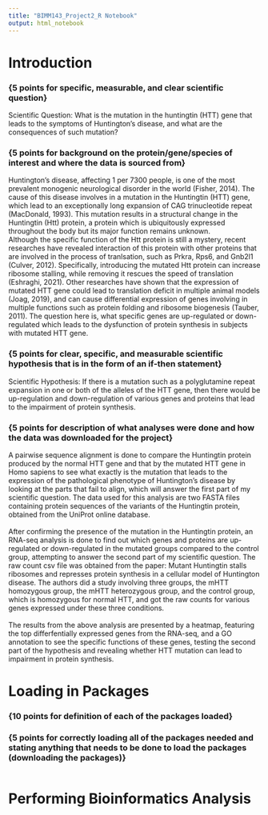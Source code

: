 ---
title: "BIMM143_Project2_R Notebook"
output: html_notebook
---
# Introduction  
### {5 points for specific, measurable, and clear scientific question}  
Scientific Question: What is the mutation in the huntingtin (HTT) gene that leads to the symptoms of Huntington's disease, and what are the consequences of such mutation?  

### {5 points for background on the protein/gene/species of interest and where the data is sourced from}  
Huntington's disease, affecting 1 per 7300 people, is one of the most prevalent monogenic neurological disorder in the world (Fisher, 2014). The cause of this disease involves in a mutation in the Huntingtin (HTT) gene, which lead to an exceptionally long expansion of CAG trinucleotide repeat (MacDonald, 1993). This mutation results in a structural change in the Huntingtin (Htt) protein, a protein which is ubiquitously expressed throughout the body but its major function remains unknown. 
<br>
Although the specific function of the Htt protein is still a mystery, recent researches have revealed interaction of this protein with other proteins that are involved in the process of tranlsation, such as Prkra, Rps6, and Gnb2l1 (Culver, 2012). Specifically, introducing the mutated Htt protein can increase ribosome stalling, while removing it rescues the speed of translation (Eshraghi, 2021). Other researches have shown that the expression of mutated HTT gene could lead to translation deficit in multiple animal models (Joag, 2019), and can cause differential expression of genes involving in multiple functions such as protein folding and ribosome biogenesis (Tauber, 2011). The question here is, what specific genes are up-regulated or down-regulated which leads to the dysfunction of protein synthesis in subjects with mutated HTT gene.

### {5 points for clear, specific, and measurable scientific hypothesis that is in the form of an if-then statement}  
Scientific Hypothesis: If there is a mutation such as a polyglutamine repeat expansion in one or both of the alleles of the HTT gene, then there would be up-regulation and down-regulation of various genes and proteins that lead to the impairment of protein synthesis.  

### {5 points for description of what analyses were done and how the data was downloaded for the project}  
A pairwise sequence alignment is done to compare the Huntingtin protein produced by the normal HTT gene and that by the mutated HTT gene in Homo sapiens to see what exactly is the mutation that leads to the expression of the pathological phenotype of Huntington's disease by looking at the parts that fail to align, which will answer the first part of my scientific question. The data used for this analysis are two FASTA files containing protein sequences of the variants of the Huntingtin protein, obtained from the UniProt online database.   
<br>
After confirming the presence of the mutation in the Huntingtin protein, an RNA-seq analysis is done to find out which genes and proteins are up-regulated or down-regulated in the mutated groups compared to the control group, attempting to answer the second part of my scientific question. The raw count csv file was obtained from the paper: Mutant Huntingtin stalls ribosomes and represses protein synthesis in a cellular model of Huntington disease. The authors did a study involving three groups, the mHTT homozygous group, the mHTT heterozygous group, and the control group, which is homozygous for normal HTT, and got the raw counts for various genes expressed under these three conditions.  
<br>
The results from the above analysis are presented by a heatmap, featuring the top differfentially expressed genes from the RNA-seq, and a GO annotation to see the specific functions of these genes, testing the second part of the hypothesis and revealing whether HTT mutation can lead to impairment in protein synthesis.  

# Loading in Packages  
### {10 points for definition of each of the packages loaded}  


### {5 points for correctly loading all of the packages needed and stating anything that needs to be done to load the packages (downloading the packages)}  
```{r}

```

# Performing Bioinformatics Analysis  




